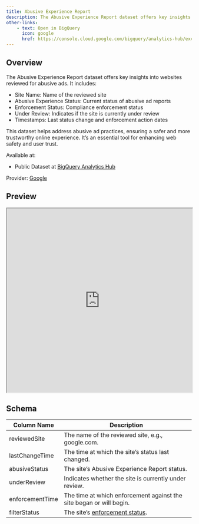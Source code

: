 ```yaml
---
title: Abusive Experience Report
description: The Abusive Experience Report dataset offers key insights into websites reviewed for abusive ads.
other-links:
    - text: Open in BigQuery
      icon: google
      href: https://console.cloud.google.com/bigquery/analytics-hub/exchanges/projects/390347019852/locations/us/dataExchanges/data_hub_186a1c3eafa/listings
---
```


## Overview

The Abusive Experience Report dataset offers key insights into websites reviewed for abusive ads. It includes:

- Site Name: Name of the reviewed site
- Abusive Experience Status: Current status of abusive ad reports
- Enforcement Status: Compliance enforcement status
- Under Review: Indicates if the site is currently under review
- Timestamps: Last status change and enforcement action dates

This dataset helps address abusive ad practices, ensuring a safer and more trustworthy online experience. It's an essential tool for enhancing web safety and user trust.

Available at:

[//]: <> (- JSON at [Google API](https://developers.google.com/abusive-experience-report/))
- Public Dataset at [BigQuery Analytics Hub](https://console.cloud.google.com/bigquery/analytics-hub/discovery/projects/350147566624/locations/us/dataExchanges/data_exchange_192ea316ab1/listings/abusive_experience_report_192ea4ad395)

Provider: [Google](https://support.google.com/webtools/topic/7538671)

## Preview

<iframe width="100%" height="500" src="https://lookerstudio.google.com/embed/reporting/a80ac879-8931-42be-861f-76882c0d22fc/"></iframe>

## Schema

| Column Name       | Description                                                                           |
|-------------------|---------------------------------------------------------------------------------------|
| reviewedSite      | The name of the reviewed site, e.g., google.com.                                      |
| lastChangeTime    | The time at which the site's status last changed.                                     |
| abusiveStatus     | The site's Abusive Experience Report status.                                          |
| underReview       | Indicates whether the site is currently under review.                                 |
| enforcementTime   | The time at which enforcement against the site began or will begin.                   |
| filterStatus      | The site's [enforcement status](https://support.google.com/webtools/answer/7538608).  |
